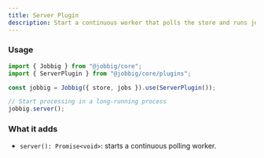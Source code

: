 ```yaml
---
title: Server Plugin
description: Start a continuous worker that polls the store and runs jobs.
---
```


### Usage

```ts
import { Jobbig } from "@jobbig/core";
import { ServerPlugin } from "@jobbig/core/plugins";

const jobbig = Jobbig({ store, jobs }).use(ServerPlugin());

// Start processing in a long-running process
jobbig.server();
```

### What it adds

- `server(): Promise<void>`: starts a continuous polling worker.


